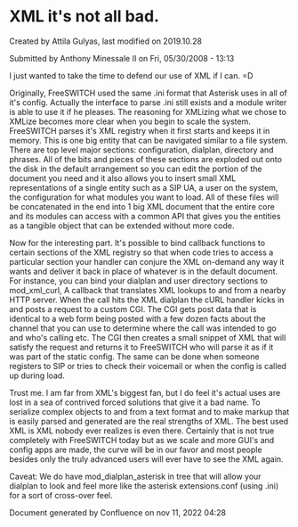 
# XML it's not all bad. 

 Created by  Attila Gulyas, last modified on 2019.10.28

Submitted by Anthony Minessale II on Fri, 05/30/2008 - 13:13

I just wanted to take the time to defend our use of XML if I can. =D

Originally, FreeSWITCH used the same .ini format that Asterisk uses in all of it's config. Actually the interface to parse .ini still exists and a module writer is able to use it if he pleases. The reasoning for XMLizing what we chose to XMLize becomes more clear when you begin to scale the system. FreeSWITCH parses it's XML registry when it first starts and keeps it in memory. This is one big entity that can be navigated similar to a file system. There are top level major sections: configuration, dialplan, directory and phrases. All of the bits and pieces of these sections are exploded out onto the disk in the default arrangement so you can edit the portion of the document you need and it also allows you to insert small XML representations of a single entity such as a SIP UA, a user on the system, the configuration for what modules you want to load. All of these files will be concatenated in the end into 1 big XML document that the entire core and its modules can access with a common API that gives you the entities as a tangible object that can be extended without more code.

Now for the interesting part. It's possible to bind callback functions to certain sections of the XML registry so that when code tries to access a particular section your handler can conjure the XML on-demand any way it wants and deliver it back in place of whatever is in the default document. For instance, you can bind your dialplan and user directory sections to mod\_xml\_curl, A callback that translates XML lookups to and from a nearby HTTP server. When the call hits the XML dialplan the cURL handler kicks in and posts a request to a custom CGI. The CGI gets post data that is identical to a web form being posted with a few dozen facts about the channel that you can use to determine where the call was intended to go and who's calling etc. The CGI then creates a small snippet of XML that will satisfy the request and returns it to FreeSWITCH who will parse it as if it was part of the static config. The same can be done when someone registers to SIP or tries to check their voicemail or when the config is called up during load.

Trust me. I am far from XML's biggest fan, but I do feel it's actual uses are lost in a sea of contrived forced solutions that give it a bad name. To serialize complex objects to and from a text format and to make markup that is easily parsed and generated are the real strengths of XML. The best used XML is XML nobody ever realizes is even there. Certainly that is not true completely with FreeSWITCH today but as we scale and more GUI's and config apps are made, the curve will be in our favor and most people besides only the truly advanced users will ever have to see the XML again.

Caveat: We do have mod\_dialplan\_asterisk in tree that will allow your dialplan to look and feel more like the asterisk extensions.conf (using .ini) for a sort of cross-over feel.

Document generated by Confluence on nov 11, 2022 04:28
